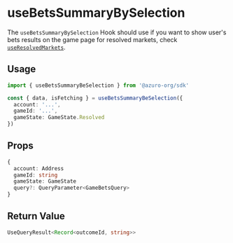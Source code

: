 
# useBetsSummaryBySelection

The `useBetsSummaryBySelection` Hook should use if you want to show user's bets results on the game page for resolved markets, check [`useResolvedMarkets`](useResolvedMarkets).

## Usage

```ts
import { useBetsSummaryBeSelection } from '@azuro-org/sdk'

const { data, isFetching } = useBetsSummaryBeSelection({
  account: '...',
  gameId: '...',
  gameState: GameState.Resolved
})
```

## Props
```ts
{
  account: Address
  gameId: string
  gameState: GameState
  query?: QueryParameter<GameBetsQuery>
}
```


## Return Value
```ts
UseQueryResult<Record<outcomeId, string>>
```
